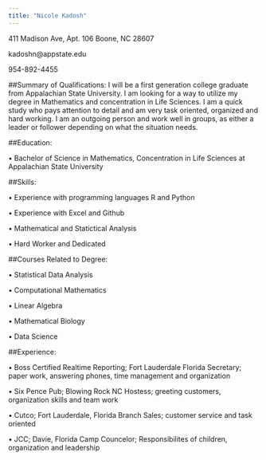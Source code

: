 ```yaml
---
title: "Nicole Kadosh"
---
```



411 Madison Ave, Apt. 106 
Boone, NC 28607

kadoshn@appstate.edu 

954-892-4455

##Summary of Qualifications:
I will be a first generation college graduate from Appalachian State University. I am looking for a way to utilize my degree in Mathematics and concentration in Life Sciences. I am a quick study who pays attention to detail and am very task oriented, organized and hard working. I am an outgoing person and work well in groups, as either a leader or follower depending on what the situation needs.

##Education:

• Bachelor of Science in Mathematics, Concentration in Life Sciences at   Appalachian State University

##Skills: 

• Experience with programming languages R and Python

• Experience with Excel and Github

• Mathematical and Statictical Analysis

• Hard Worker and Dedicated


##Courses Related to Degree:

• Statistical Data Analysis

• Computational Mathematics

• Linear Algebra

• Mathematical Biology

• Data Science

##Experience:

• Boss Certified Realtime Reporting; Fort Lauderdale Florida
  Secretary; paper work, answering phones, time management and organization

• Six Pence Pub; Blowing Rock NC
  Hostess; greeting customers, organization skills and team work
  
• Cutco; Fort Lauderdale, Florida Branch
  Sales; customer service and task oriented
  
• JCC; Davie, Florida
  Camp Councelor; Responsibilites of children, organization and   leadership